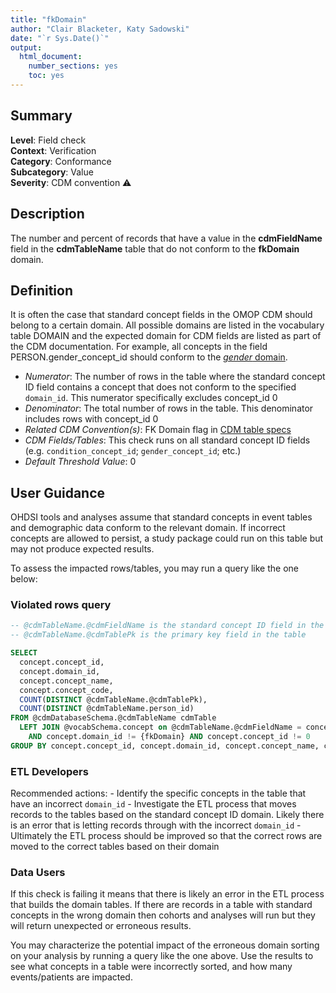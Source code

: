 ```yaml
---
title: "fkDomain"
author: "Clair Blacketer, Katy Sadowski"
date: "`r Sys.Date()`"
output:
  html_document:
    number_sections: yes
    toc: yes
---
```


## Summary

**Level**: Field check\
**Context**: Verification\
**Category**: Conformance\
**Subcategory**: Value\
**Severity**: CDM convention &#x26A0;\

## Description
The number and percent of records that have a value in the **cdmFieldName** field in the **cdmTableName** table that do not conform to the **fkDomain** domain. 

## Definition
It is often the case that standard concept fields in the OMOP CDM should belong to a certain domain. All possible domains are listed in the vocabulary table DOMAIN and the expected domain for CDM fields are listed as part of the CDM documentation. For example, all concepts in the field PERSON.gender_concept_id should conform to the [*gender* domain](http://athena.ohdsi.org/search-terms/terms?standardConcept=Standard&domain=Gender&page=1&pageSize=15&query=).

- *Numerator*: The number of rows in the table where the standard concept ID field contains a concept that does not conform to the specified `domain_id`. This numerator specifically excludes concept_id 0
- *Denominator*: The total number of rows in the table. This denominator includes rows with concept_id 0
- *Related CDM Convention(s)*: FK Domain flag in [CDM table specs](https://ohdsi.github.io/CommonDataModel/index.html)
- *CDM Fields/Tables*: This check runs on all standard concept ID fields (e.g. `condition_concept_id`; `gender_concept_id`; etc.)
- *Default Threshold Value*: 0

## User Guidance
OHDSI tools and analyses assume that standard concepts in event tables and demographic data conform to the relevant domain.  If incorrect concepts are allowed to persist, a study package could run on this table but may not produce expected results.

To assess the impacted rows/tables, you may run a query like the one below:

### Violated rows query
```sql
-- @cdmTableName.@cdmFieldName is the standard concept ID field in the table
-- @cdmTableName.@cdmTablePk is the primary key field in the table

SELECT 
  concept.concept_id, 
  concept.domain_id, 
  concept.concept_name, 
  concept.concept_code, 
  COUNT(DISTINCT @cdmTableName.@cdmTablePk), 
  COUNT(DISTINCT @cdmTableName.person_id) 
FROM @cdmDatabaseSchema.@cdmTableName cdmTable 
  LEFT JOIN @vocabSchema.concept on @cdmTableName.@cdmFieldName = concept.concept_id   
    AND concept.domain_id != {fkDomain} AND concept.concept_id != 0 
GROUP BY concept.concept_id, concept.domain_id, concept.concept_name, concept.concept_code
```

### ETL Developers
Recommended actions:
- Identify the specific concepts in the table that have an incorrect `domain_id`
- Investigate the ETL process that moves records to the tables based on the standard concept ID domain. Likely there is an error that is letting records through with the incorrect `domain_id` 
- Ultimately the ETL process should be improved so that the correct rows are moved to the correct tables based on their domain

### Data Users
If this check is failing it means that there is likely an error in the ETL process that builds the domain tables. If there are records in a table with standard concepts in the wrong domain then cohorts and analyses will run but they will return unexpected or erroneous results.

You may characterize the potential impact of the erroneous domain sorting on your analysis by running a query like the one above.  Use the results to see what concepts in a table were incorrectly sorted, and how many events/patients are impacted.